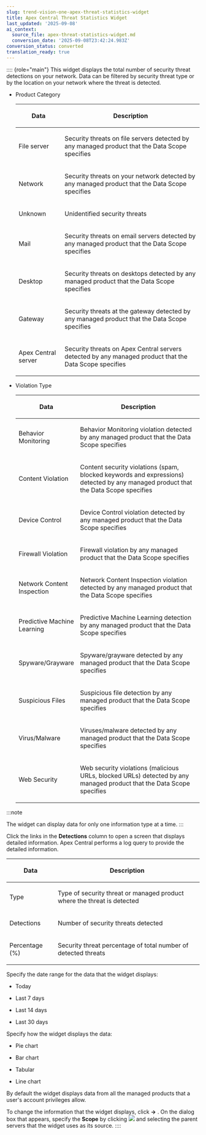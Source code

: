 ```yaml
---
slug: trend-vision-one-apex-threat-statistics-widget
title: Apex Central Threat Statistics Widget
last_updated: '2025-09-08'
ai_context:
  source_file: apex-threat-statistics-widget.md
  conversion_date: '2025-09-08T23:42:24.983Z'
conversion_status: converted
translation_ready: true
---
```


:::: {role="main"}
This widget displays the total number of security threat detections on your network. Data can be filtered by security threat type or by the location on your network where the threat is detected.

- Product Category

  <table>
  <colgroup>
  <col style="width: 25%" />
  <col style="width: 75%" />
  </colgroup>
  <thead>
  <tr>
  <th><p>Data</p></th>
  <th><p>Description</p></th>
  </tr>
  </thead>
  <tbody>
  <tr>
  <td><p>File server</p></td>
  <td><p>Security threats on file servers detected by any managed product that the Data Scope specifies</p></td>
  </tr>
  <tr>
  <td><p>Network</p></td>
  <td><p>Security threats on your network detected by any managed product that the Data Scope specifies</p></td>
  </tr>
  <tr>
  <td><p>Unknown</p></td>
  <td><p>Unidentified security threats</p></td>
  </tr>
  <tr>
  <td><p>Mail</p></td>
  <td><p>Security threats on email servers detected by any managed product that the Data Scope specifies</p></td>
  </tr>
  <tr>
  <td><p>Desktop</p></td>
  <td><p>Security threats on desktops detected by any managed product that the Data Scope specifies</p></td>
  </tr>
  <tr>
  <td><p>Gateway</p></td>
  <td><p>Security threats at the gateway detected by any managed product that the Data Scope specifies</p></td>
  </tr>
  <tr>
  <td><p>Apex Central server</p></td>
  <td><p>Security threats on Apex Central servers detected by any managed product that the Data Scope specifies</p></td>
  </tr>
  </tbody>
  </table>

- Violation Type

  <table>
  <colgroup>
  <col style="width: 25%" />
  <col style="width: 75%" />
  </colgroup>
  <thead>
  <tr>
  <th><p>Data</p></th>
  <th><p>Description</p></th>
  </tr>
  </thead>
  <tbody>
  <tr>
  <td><p>Behavior Monitoring</p></td>
  <td><p>Behavior Monitoring violation detected by any managed product that the Data Scope specifies</p></td>
  </tr>
  <tr>
  <td><p>Content Violation</p></td>
  <td><p>Content security violations (spam, blocked keywords and expressions) detected by any managed product that the Data Scope specifies</p></td>
  </tr>
  <tr>
  <td><p>Device Control</p></td>
  <td><p>Device Control violation detected by any managed product that the Data Scope specifies</p></td>
  </tr>
  <tr>
  <td><p>Firewall Violation</p></td>
  <td><p>Firewall violation by any managed product that the Data Scope specifies</p></td>
  </tr>
  <tr>
  <td><p>Network Content Inspection</p></td>
  <td><p>Network Content Inspection violation detected by any managed product that the Data Scope specifies</p></td>
  </tr>
  <tr>
  <td><p>Predictive Machine Learning</p></td>
  <td><p>Predictive Machine Learning detection by any managed product that the Data Scope specifies</p></td>
  </tr>
  <tr>
  <td><p>Spyware/Grayware</p></td>
  <td><p>Spyware/grayware detected by any managed product that the Data Scope specifies</p></td>
  </tr>
  <tr>
  <td><p>Suspicious Files</p></td>
  <td><p>Suspicious file detection by any managed product that the Data Scope specifies</p></td>
  </tr>
  <tr>
  <td><p>Virus/Malware</p></td>
  <td><p>Viruses/malware detected by any managed product that the Data Scope specifies</p></td>
  </tr>
  <tr>
  <td><p>Web Security</p></td>
  <td><p>Web security violations (malicious URLs, blocked URLs) detected by any managed product that the Data Scope specifies</p></td>
  </tr>
  </tbody>
  </table>

:::note

The widget can display data for only one information type at a time.
:::

Click the links in the **Detections** column to open a screen that displays detailed information. Apex Central performs a log query to provide the detailed information.

<table>
<colgroup>
<col style="width: 25%" />
<col style="width: 75%" />
</colgroup>
<thead>
<tr>
<th><p>Data</p></th>
<th><p>Description</p></th>
</tr>
</thead>
<tbody>
<tr>
<td><p>Type</p></td>
<td><p>Type of security threat or managed product where the threat is detected</p></td>
</tr>
<tr>
<td><p>Detections</p></td>
<td><p>Number of security threats detected</p></td>
</tr>
<tr>
<td><p>Percentage (%)</p></td>
<td><p>Security threat percentage of total number of detected threats</p></td>
</tr>
</tbody>
</table>

Specify the date range for the data that the widget displays:

- Today

- Last 7 days

- Last 14 days

- Last 30 days

Specify how the widget displays the data:

- Pie chart

- Bar chart

- Tabular

- Line chart

By default the widget displays data from all the managed products that a user's account privileges allow.

To change the information that the widget displays, click **→** . On the dialog box that appears, specify the **Scope** by clicking ![](/images/w_scope=GUID-D4EAF8B9-EAFF-46C3-94FC-CA65467035B5=1=en-us=Low.webp) and selecting the parent servers that the widget uses as its source.
::::
